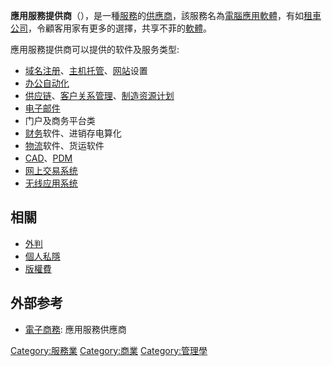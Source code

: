 {{互聯網存取}}
'''應用服務提供商'''（{{lang|en|Application service provider}}），是一種[[服務|服務]]的[[供應商|供應商]]，該服務名為[[電腦|電腦]][[應用軟體|應用軟體]]，有如[[租車公司|租車公司]]，令顧客用家有更多的選擇，共享不菲的[[軟體|軟體]]。

應用服務提供商可以提供的软件及服务类型:
* [[域名注册|域名注册]]、[[主机托管|主机托管]]、[[网站|网站]]设置
* [[办公自动化|办公自动化]]
* [[供应链|供应链]]、[[客户关系管理|客户关系管理]]、[[制造资源计划|制造资源计划]]
* [[电子邮件|电子邮件]] 
* 门户及商务平台类
* [[财务|财务]]软件、进销存电算化
* [[物流|物流]]软件、货运软件 
* [[CAD|CAD]]、[[PDM|PDM]] 
* [[网上交易系统|网上交易系统]]
* [[无线应用|无线应用]][[系统|系统]] 

== 相關 ==
* [[外判|外判]]
* [[個人私隱|個人私隱]]
* [[版權費|版權費]]

== 外部参考 ==
* [[電子商務|電子商務]]: 應用服務供應商
{{Commerce-stub}}

[[Category:服務業|Category:服務業]]
[[Category:商業|Category:商業]]
[[Category:管理學|Category:管理學]]